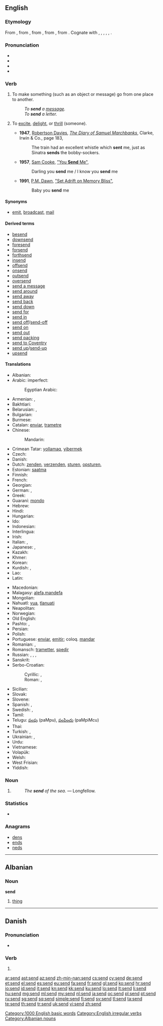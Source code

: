 ==English==

===Etymology===
From {{etyl|enm}} {{term|senden||to send|lang=enm}}, from {{etyl|ang}} {{term|sendan||to send, cause to go|lang=ang}}, from {{proto|gem-pro|sandijanan|to cause to go|lang=en}}, from {{proto|gem-pro|title=|sinþanan|to go, journey|lang=en}}, from {{proto|ine-pro|sent-|to walk, travel|lang=en}}. Cognate with {{etyl|nl|-}} {{term|zenden||to send|lang=nl}}, {{etyl|no|-}} {{term|send||to send|lang=no}}, {{etyl|de|-}} {{term|senden||to send|lang=en}}, {{etyl|ang|-}} {{term|sand|lang=ang}}, {{term|sond||a sending, mission, message|lang=ang}}, {{etyl|sq|-}} {{term|endem||I roam around, wander|lang=sq}}.

===Pronunciation===
* {{IPA|/ˈsɛnd/}}
* {{audio|en-us-send.ogg|Audio (US)}}
* {{audio|En-uk-to send.ogg|Audio (UK)}}
* {{rhymes|ɛnd}}

===Verb===
{{en-verb|sends|sending|sent}} {{transitive}}

# To make something (such as an object or message) go from one place to another.
#: ''To '''send''' a [[message]].''
#: ''To '''send''' a letter.''
# {{slang|dated}} To [[excite]], [[delight]], or [[thrill]] (someone).
#* '''1947''', [[w:Robertson Davies|Robertson Davies]], ''[[w:The Diary of Samuel Marchbanks|The Diary of Samuel Marchbanks]]'', Clarke, Irwin & Co., page 183,
#*: The train had an excellent whistle which '''sent''' me, just as Sinatra '''sends''' the bobby-sockers.
#* '''1957''', [[w:Sam Cooke|Sam Cooke]], [[w:You Send Me|"You '''Send''' Me"]],
#*: Darling you '''send''' me / I know you '''send''' me
#* '''1991''', [[w:P.M. Dawn|P.M. Dawn]], [[w:Set Adrift on Memory Bliss|"Set Adrift on Memory Bliss"]],
#*: Baby you '''send''' me

====Synonyms====
* {{sense|make something go somewhere}} [[emit]], [[broadcast]], [[mail]]

====Derived terms====
* [[besend]]
* [[downsend]]
* [[foresend]]
* [[forsend]]
* [[forthsend]]
* [[insend]]
* [[offsend]]
* [[onsend]]
* [[outsend]]
* [[oversend]]
* [[send a message]]
* [[send around]]
* [[send away]]
* [[send back]]
* [[send down]]
* [[send for]]
* [[send in]]
* [[send off]]/[[send-off]]
* [[send on]]
* [[send out]]
* [[send packing]]
* [[send to Coventry]]
* [[send up]]/[[send-up]]
* [[upsend]]

====Translations====
{{trans-top|make something go somewhere}}
* Albanian: {{t-|sq|nis|xs=Albanian}}
* Arabic: {{t-|ar|أرسل|tr=ʾarsala|sc=Arab}} imperfect: {{t-|ar|يرسل|tr=yursilu|sc=Arab}}
*: Egyptian Arabic: {{tø|arz|بعت|tr=baʿat|sc=Arab|xs=Egyptian Arabic}}
* Armenian: {{t-|hy|ուղարկել|tr=uġarkel|sc=Armn}}, {{t-|hy|հղել|tr=hğel|sc=Armn}}
* Bakhtiari: {{tø|bqi|فشنیدن|tr=fešniðen|sc=fa-Arab}}
* Belarusian: {{t-|be|пасылаць|tr=pasylác’|sc=Cyrl}} {{impf}}, {{t-|be|паслаць|tr=paslác’|sc=Cyrl}} {{pf.}}
* Bulgarian: {{t+|bg|изпращам|tr=izpraštam|sc=Cyrl}}
* Burmese: {{t+|my|ပို့|tr=po.|sc=Mymr}}
* Catalan: [[enviar]], [[trametre]]
* Chinese:
*: Mandarin: {{t-|cmn|送|tr=sòng|sc=Hani}}
* Crimean Tatar: [[yollamaq]], [[yibermek]]
* Czech: {{t+|cs|poslat}} {{pf.}}
* Danish: {{t-|da|sende}}
* Dutch: [[zenden]], [[verzenden]], [[sturen]], [[opsturen]],
* Estonian: [[saatma]]
* Finnish: {{t+|fi|lähettää}}
* French: {{t+|fr|envoyer}}
* Georgian: {{t-|ka|გაგზავნის|tr=gagzavnis|sc=Geor}}
* German: {{t+|de|senden}}, {{t+|de|schicken}}
* Greek: {{t+|el|στέλνω|tr=stelno|sc=Grek}}
* Guaraní: [[mondo]]
* Hebrew: {{t+|he|שלח|tr=shalákh}}
* Hindi: {{t-|hi|भेजना|tr=bhejnā|sc=Deva}}
* Hungarian: {{t+|hu|küld}}
* Ido: {{t+|io|sendar|xs=Ido}}
* Indonesian: {{t+|id|kirim|xs=Indonesian}}
* Interlingua: {{t-|ia|inviar}}
* Irish: {{t-|ga|cuir}}
* Italian: {{t+|it|inviare}},  {{t+|it|mandare}}
* Japanese: {{t-|ja|送る|tr=[[おくる]], okuru|sc=Jpan}}, {{t-|ja|送信する|tr=そうしんする, sōshin-suru}}
* Kazakh: {{t|kk|жіберу|tr=jiberw|sc=Cyrl|xs=Kazakh}}
* Khmer: {{t+|km|ផ្ញើ|tr=pnyaə|sc=Khmr}}
* Korean: {{t+|ko|보내다|tr=bonaeda|sc=Kore}}
* Kurdish: {{t+|ku|şandin}}, {{t+|ku|hinartin}}
* Lao: {{t-|lo|ສົ່ງ|tr=song|sc=Laoo}}
* Latin: {{t-|la|mittere}}
{{trans-mid}}
* Macedonian: {{t-|mk|испрати|tr=isprati|sc=Cyrl}}
* Malagasy: [[:mg:alefa|alefa,mandefa]]
* Mongolian: {{t-|mn|илгээх|tr=ilgeeh|sc=Cyrl}}
* Nahuatl: [[yua]], [[tlanuati]]
* Neapolitan: {{tø|nap|mannà}}
* Norwegian: {{t+|no|sende}}
* Old English: {{t-|ang|sendan|xs=Old English}}
* Pashto: {{t-|ps|لېږل|tr=lezzəl|sc=ps-Arab|xs=Pashto}}, {{t+|ps|استول|tr=astawəl|sc=ps-Arab|xs=Pashto}}
* Persian: {{t+|fa|فرستادن|tr=ferestâdan|xs=Persian}}
* Polish: {{t+|pl|wysyłać}} {{impf}}
* Portuguese: [[enviar]], [[emitir]]; coloq. [[mandar]]
* Romanian: {{t+|ro|trimite}}, {{t+|ro|expedia}}
* Romansch: [[trametter]], [[spedir]]
* Russian: {{t+|ru|посылать|tr=posylát’}} {{impf}}, {{t+|ru|послать|tr=poslát’}} {{pf.}}, {{t+|ru|отправлять|tr=otpravlját’|sc=Cyrl}} {{impf}}, {{t+|ru|отправить|tr=otprávit’|sc=Cyrl}} {{pf.}}
* Sanskrit: {{t|sa|प्रेषयति|sc=Deva}}
* Serbo-Croatian:
*: Cyrillic: {{t-|sh|послати|sc=Cyrl}} {{pf.}}, {{t-|sh|слати|sc=Cyrl}} {{impf}}
*: Roman: {{t-|sh|poslati}} {{pf.}}, {{t-|sh|slati}} {{impf}}
* Sicilian: {{t+|scn|mannari|xs=Sicilian}}
* Slovak: {{t-|sk|poslať}} {{pf.}}
* Slovene: {{t+|sl|poslati}} {{pf.}}
* Spanish: {{t+|es|enviar}}, {{t+|es|mandar}}
* Swedish: {{t+|sv|skicka}}, {{t+|sv|sända}}
* Tamil: {{t+|ta|அனுப்பு|tr=anuppu|sc=Taml}}
* Telugu: [[పంపు]] (paMpu), [[పంపించు]] (paMpiMcu)
* Thai: {{t-|th|ส่ง|tr=song|sc=Thai}}
* Turkish: {{t+|tr|göndermek}},  {{t+|tr|yollamak}}
* Ukrainian: {{t-|uk|посилати|tr=posyláty|sc=Cyrl}} {{impf}}, {{t-|uk|послати|tr=posláty|sc=Cyrl}} {{pf.}}
* Urdu: {{t-|ur|بهيجنا|tr=bhejnā|sc=ur-Arab}}
* Vietnamese: {{t+|vi|gửi}}
* Volapük: {{t+|vo|sedön}}
* Welsh: {{t-|cy|anfon}}
* West Frisian: {{t-|fy|stjoere}}
* Yiddish: {{t-|yi|שיקן|tr=shikn|sc=Hebr}}
{{trans-bottom}}

===Noun===
{{en-noun}}

# {{nautical}} {{alternative form of|scend}}
#: {{rfquotek|W. C. Russell}}
#: ''The '''send''' of the sea.'' &mdash; Longfellow.

===Statistics===
* {{rank|greater|army|horse|567|send|peace|glad|hair}}

===Anagrams===
* [[dens#English|dens]]
* [[ends#English|ends]]
* [[neds#English|neds]]

[[Category:1000 English basic words]]
[[Category:English irregular verbs]]

----

==Albanian==

===Noun===
'''send''' {{m}}

# [[thing]]

[[Category:Albanian nouns]]

----

==Danish==

===Pronunciation===
* {{IPA|/sɛn/|[sɛnˀ]|lang=da}}

===Verb===
{{head|da|verb form}}

# {{form of|imperative|sende|lang=da}}

[[ar:send]]
[[ast:send]]
[[az:send]]
[[zh-min-nan:send]]
[[cs:send]]
[[cy:send]]
[[de:send]]
[[et:send]]
[[el:send]]
[[es:send]]
[[eu:send]]
[[fa:send]]
[[fr:send]]
[[gl:send]]
[[ko:send]]
[[hr:send]]
[[io:send]]
[[id:send]]
[[it:send]]
[[kn:send]]
[[kk:send]]
[[ku:send]]
[[lo:send]]
[[lt:send]]
[[li:send]]
[[hu:send]]
[[mg:send]]
[[ml:send]]
[[my:send]]
[[nl:send]]
[[ja:send]]
[[oc:send]]
[[pl:send]]
[[pt:send]]
[[ru:send]]
[[sg:send]]
[[sq:send]]
[[simple:send]]
[[fi:send]]
[[sv:send]]
[[tl:send]]
[[ta:send]]
[[te:send]]
[[th:send]]
[[tr:send]]
[[uk:send]]
[[vi:send]]
[[zh:send]]